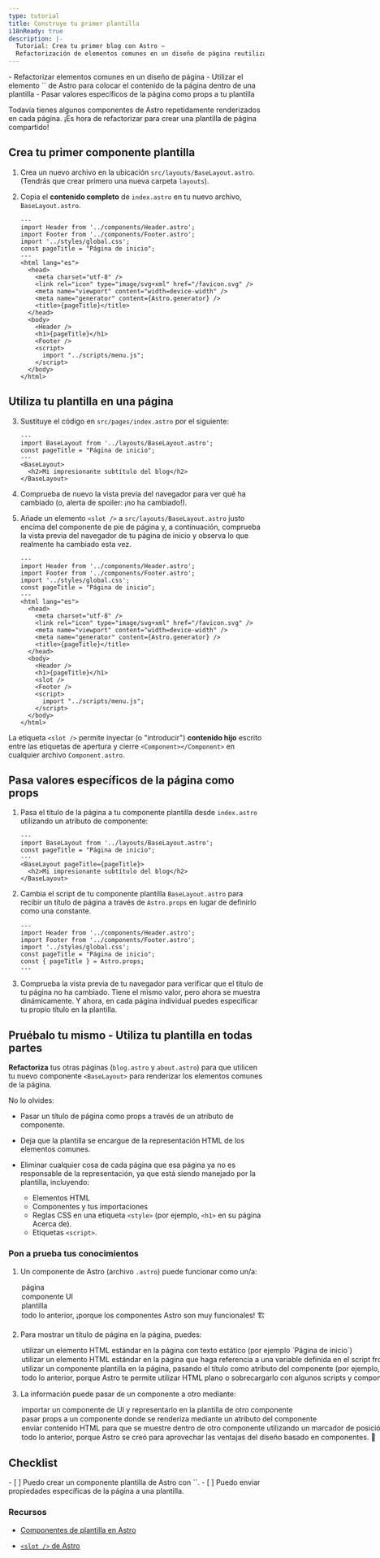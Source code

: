 ```yaml
---
type: tutorial
title: Construye tu primer plantilla
i18nReady: true
description: |-
  Tutorial: Crea tu primer blog con Astro —
  Refactorización de elementos comunes en un diseño de página reutilizable
---
```




<PreCheck>
  - Refactorizar elementos comunes en un diseño de página
  - Utilizar el elemento `<slot />` de Astro para colocar el contenido de la página dentro de una plantilla
  - Pasar valores específicos de la página como props a tu plantilla
</PreCheck>

Todavía tienes algunos componentes de Astro repetidamente renderizados en cada página. ¡Es hora de refactorizar para crear una plantilla de página compartido!

## Crea tu primer componente plantilla

1. Crea un nuevo archivo en la ubicación `src/layouts/BaseLayout.astro`. (Tendrás que crear primero una nueva carpeta `layouts`).

2. Copia el **contenido completo** de `index.astro` en tu nuevo archivo, `BaseLayout.astro`.

    ```astro title="src/layouts/BaseLayout.astro"
    ---
    import Header from '../components/Header.astro';
    import Footer from '../components/Footer.astro';
    import '../styles/global.css';
    const pageTitle = "Página de inicio";
    ---
    <html lang="es">
      <head>
        <meta charset="utf-8" />
        <link rel="icon" type="image/svg+xml" href="/favicon.svg" />
        <meta name="viewport" content="width=device-width" />
        <meta name="generator" content={Astro.generator} />
        <title>{pageTitle}</title>
      </head>
      <body>
        <Header />
        <h1>{pageTitle}</h1>
        <Footer />
        <script>
          import "../scripts/menu.js";
        </script>
      </body>
    </html>
    ```

## Utiliza tu plantilla en una página

3. Sustituye el código en `src/pages/index.astro` por el siguiente:

    ```astro title="src/pages/index.astro"
    ---
    import BaseLayout from '../layouts/BaseLayout.astro';
    const pageTitle = "Página de inicio";
    ---
    <BaseLayout>
      <h2>Mi impresionante subtítulo del blog</h2>
    </BaseLayout>
    ```
 
4. Comprueba de nuevo la vista previa del navegador para ver qué ha cambiado (o, alerta de spoiler: ¡no ha cambiado!).
    
5. Añade un elemento `<slot />` a `src/layouts/BaseLayout.astro` justo encima del componente de pie de página y, a continuación, comprueba la vista previa del navegador de tu página de inicio y observa lo que realmente ha cambiado esta vez.

    ```astro title="src/layouts/BaseLayout.astro" ins={18}
    ---
    import Header from '../components/Header.astro';
    import Footer from '../components/Footer.astro';
    import '../styles/global.css';
    const pageTitle = "Página de inicio";
    ---
    <html lang="es">
      <head>
        <meta charset="utf-8" />
        <link rel="icon" type="image/svg+xml" href="/favicon.svg" />
        <meta name="viewport" content="width=device-width" />
        <meta name="generator" content={Astro.generator} />
        <title>{pageTitle}</title>
      </head>
      <body>
        <Header />
        <h1>{pageTitle}</h1>
        <slot />
        <Footer />
        <script>
          import "../scripts/menu.js";
        </script>
      </body>
    </html>
    ```

 La etiqueta `<slot />` permite inyectar (o "introducir") **contenido hijo** escrito entre las etiquetas de apertura y cierre `<Component></Component>` en cualquier archivo `Component.astro`.

## Pasa valores específicos de la página como props

1. Pasa el título de la página a tu componente plantilla desde `index.astro` utilizando un atributo de componente: 

    ```astro title="src/pages/index.astro" 'pageTitle={pageTitle}'
    ---
    import BaseLayout from '../layouts/BaseLayout.astro';
    const pageTitle = "Página de inicio";
    ---
    <BaseLayout pageTitle={pageTitle}>
      <h2>Mi impresionante subtítulo del blog</h2>
    </BaseLayout>
    ```

2. Cambia el script de tu componente plantilla `BaseLayout.astro` para recibir un título de página a través de `Astro.props` en lugar de definirlo como una constante.

    ```astro title="src/layouts/BaseLayout.astro" del={5} ins={6}
    ---
    import Header from '../components/Header.astro';
    import Footer from '../components/Footer.astro';
    import '../styles/global.css';
    const pageTitle = "Página de inicio";
    const { pageTitle } = Astro.props;
    ---
    ```

3. Comprueba la vista previa de tu navegador para verificar que el título de tu página no ha cambiado. Tiene el mismo valor, pero ahora se muestra dinámicamente. Y ahora, en cada página individual puedes especificar tu propio título en la plantilla.


<Box icon="puzzle-piece">

## Pruébalo tu mismo - Utiliza tu plantilla en todas partes

**Refactoriza** tus otras páginas (`blog.astro` y `about.astro`) para que utilicen tu nuevo componente `<BaseLayout>` para renderizar los elementos comunes de la página.

No lo olvides:

- Pasar un título de página como props a través de un atributo de componente.

- Deja que la plantilla se encargue de la representación HTML de los elementos comunes.

- Eliminar cualquier cosa de cada página que esa página ya no es responsable de la representación, ya que está siendo manejado por la plantilla, incluyendo: 

  - Elementos HTML
  - Componentes y tus importaciones 
  - Reglas CSS en una etiqueta `<style>` (por ejemplo, `<h1>` en su página Acerca de).
  - Etiquetas `<script>`.
</Box>



<Box icon="question-mark">

### Pon a prueba tus conocimientos

1. Un componente de Astro (archivo `.astro`) puede funcionar como un/a:

    <MultipleChoice>
      <Option>página</Option>
      <Option>componente UI</Option>
      <Option>plantilla</Option>
      <Option isCorrect>todo lo anterior, ¡porque los componentes Astro son muy funcionales! 🏗️</Option>
    </MultipleChoice>

2. Para mostrar un título de página en la página, puedes:

    <MultipleChoice>
      <Option>
        utilizar un elemento HTML estándar en la página con texto estático (por ejemplo `<h1>Página de inicio</h1>`)
      </Option>
      <Option>
        utilizar un elemento HTML estándar en la página que haga referencia a una variable definida en el script frontmatter del componente (por ejemplo, `<h1>{pageTitle}</h1>`)
      </Option>
      <Option>
        utilizar un componente plantilla en la página, pasando el título como atributo del componente (por ejemplo, `<BaseLayout title="Página de inicio" />` o `<BaseLayout title={pageTitle} />`)
      </Option>
      <Option isCorrect>
        todo lo anterior, porque Astro te permite utilizar HTML plano o sobrecargarlo con algunos scripts y componentes. 💪
      </Option>
    </MultipleChoice>

3. La información puede pasar de un componente a otro mediante:

    <MultipleChoice>
      <Option>
        importar un componente de UI y representarlo en la plantilla de otro componente
      </Option>
      <Option>
        pasar props a un componente donde se renderiza mediante un atributo del componente
      </Option>
      <Option>
        enviar contenido HTML para que se muestre dentro de otro componente utilizando un marcador de posición `<slot />`.
      </Option>
      <Option isCorrect>
        todo lo anterior, porque Astro se creó para aprovechar las ventajas del diseño basado en componentes. 🧩
      </Option>
    </MultipleChoice>

</Box>

<Box icon="check-list">

## Checklist

<Checklist>
- [ ] Puedo crear un componente plantilla de Astro con `<slot />`.
- [ ] Puedo enviar propiedades específicas de la página a una plantilla.
</Checklist>
</Box>

### Recursos

- [Componentes de plantilla en Astro](/es/core-concepts/layouts/)

- [`<slot />` de Astro](/es/core-concepts/astro-components/#slots)